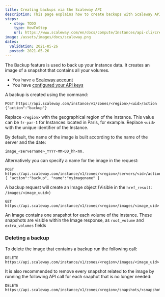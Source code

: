 ```yaml
---
title: Creating backups via the Scaleway API
description: This page explains how to create backups with Scaleway API
steps:
  - step: TODO
    type: HowToStep
    url: https://www.scaleway.com/en/docs/compute/Instances/api-cli/creating-backups
image: /assets/images/docs/scaleway.png
dates:
  validation: 2021-05-26
  posted: 2021-05-26
---
```


The Backup feature is used to back up your Instance data. It creates an image of a snapshot that contains all your volumes.

<Message type="requirement">

  - You have a [Scaleway account](/console/my-account/how-to/create-an-account/)   
  - You have [configured your API keys](/console/my-project/how-to/generate-api-key/)

</Message>

A backup is created using the command:
```
POST https://api.scaleway.com/instance/v1/zones/<region>/<uid>/action
{"action":"backup"}
```

Replace `<region>` with the geographical region of the Instance. This value can be `fr-par-1` for Instances located in Paris, for example. Replace `<uid>` with the unique identifier of the Instance.

By default, the name of the image is built according to the name of the server and the date:
```
image_<servername>_YYYY-MM-DD_hh-mm.
```

Alternatively you can specify a name for the image in the request:
```
POST https://api.scaleway.com/instance/v1/zones/<region>/servers/<id>/action
{ "action":"backup", "name":"myimagename" }
```

A backup request will create an Image object (Visible in the `href_result`: `/images/<image_uuid>`)

```
GET https://api.scaleway.com/instance/v1/zones/<region>/images/<image_uid>
```

An Image contains one snapshot for each volume of the instance. These snapshots are visible within the Image response, as `root_volume` and `extra_volumes` fields

### Deleting a backup 


To delete the image that contains a backup run the following call:

```
DELETE https://api.scaleway.com/instance/v1/zones/<region>/images/<image_uid>
```

It is also recommended to remove every snapshot related to the image by running the following API call for each snaphot that is no longer needed:

```
DELETE https://api.scaleway.com/instance/v1/zones/<region>/snapshots/<snapshot_uid>
```
